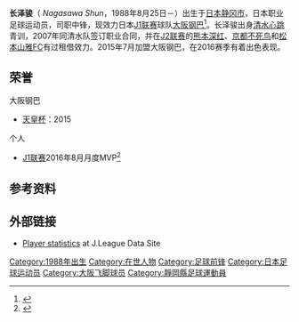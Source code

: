 {{Infobox football biography
| name= 长泽骏
| image = 
| birth_date = {{birth date and age|1988|08|25}}
| birth_place =[[日本|日本]][[静冈市|静冈市]]
| height = {{height|m=1.92|precision=0}}
| currentclub  = [[大阪钢巴|大阪钢巴]]
| clubnumber = 20
| position = 前锋
| youthyears1 = –2006
| youthclubs1 = [[清水心跳|清水心跳]]
| years1 = 2007−15 | clubs1 = [[清水心跳|清水心跳]]  | caps1 = 31   | goals1 = 5 
| years2 = 2011    | clubs2 = → [[熊本深红|熊本深红]] | caps2 = 33     | goals2 = 8 
| years3 = 2012    | clubs3 = → [[京都不死鸟|京都不死鸟]] | caps3 = 14    | goals3 = 1
| years4 = 2013    | clubs4 = → [[松本山雅FC|松本山雅FC]] | caps4 = 32 | goals4 = 3
| years5 = 2015−   | clubs5 = [[大阪钢巴|大阪钢巴]] | caps5 = 59 | goals5 = 21
| nationalyears1 = 
| nationalteam1 = 
| nationalcaps1 = 
| nationalgoals1 = 
| pcupdate = 2016年12月25日
}}
'''长泽骏'''（{{lang-ja|長沢 駿}} '' Nagasawa Shun''，1988年8月25日－）出生于[[日本|日本]][[静冈市|静冈市]]，日本职业足球运动员，司职中锋，现效力日本[[J1联赛|J1联赛]]球队[[大阪钢巴|大阪钢巴]]<ref>{{cite web|publisher=[[Guardian.co.uk|Guardian.co.uk]]|title=Stats Centre: Shun Nagasawa Facts|url=http://guardian.touch-line.com/StatsCentre.asp?Lang=0&CTID=63&CPID=147&pStr=Player&PLID=202195&TEID=3534|accessdate=2010-01-05|deadurl=yes|archiveurl=https://web.archive.org/web/20120929181716/http://guardian.touch-line.com/StatsCentre.asp?Lang=0&CTID=63&CPID=147&pStr=Player&PLID=202195&TEID=3534|archivedate=2012-09-29}}</ref>。长泽骏出身[[清水心跳|清水心跳]]青训，2007年同清水队签订职业合同，并在[[J2联赛|J2联赛]]的[[熊本深红|熊本深红]]、[[京都不死鸟|京都不死鸟]]和[[松本山雅FC|松本山雅FC]]有过租借效力。2015年7月加盟大阪钢巴，在2016赛季有着出色表现。

==荣誉==
;大阪钢巴
* [[天皇杯|天皇杯]]：2015
;个人
* [[J1联赛|J1联赛]]2016年8月月度MVP<ref>{{cite web|publisher=[[J联赛|J.League]]|title=Shun Nagasawa named J1 MVP for August|url=http://www.jleague.jp/en/news/article/6926/|date = 14 September 2016 | accessdate=18 September 2016}}</ref>

==参考资料==
{{Reflist}}

==外部链接==
*[https://data.j-league.or.jp/SFIX04/?player_id=7860 Player statistics] at J.League Data Site {{ja}}

{{大阪飛腳球員名單}}

[[Category:1988年出生|Category:1988年出生]]
[[Category:在世人物|Category:在世人物]]
[[Category:足球前锋|Category:足球前锋]]
[[Category:日本足球运动员|Category:日本足球运动员]]
[[Category:大阪飞脚球员|Category:大阪飞脚球员]]
[[Category:靜岡縣足球運動員|Category:靜岡縣足球運動員]]